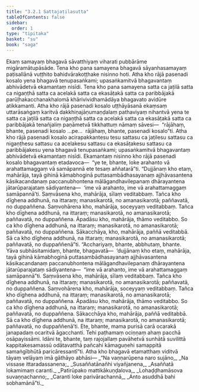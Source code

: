 ```yaml
---
title: "3.2.1 Sattajaṭilasutta"
tableOfContents: false
sidebar:
  order: 1
type: "tipitaka"
basket: "su"
book: "saga"
---
```



<DynamicBreadcrumb />

<Division number="122" book="saga" bookNo="12" page="77">

<Paragraph number="630" book="saga">
Ekaṃ samayaṃ bhagavā sāvatthiyaṃ viharati pubbārāme migāramātupāsāde. Tena kho pana samayena bhagavā sāyanhasamayaṃ paṭisallānā vuṭṭhito bahidvārakoṭṭhake nisinno hoti. Atha kho rājā pasenadi kosalo yena bhagavā tenupasaṅkami; upasaṅkamitvā bhagavantaṃ abhivādetvā ekamantaṃ nisīdi.
</Paragraph>

<Paragraph number="631" book="saga">
Tena kho pana samayena satta ca jaṭilā satta ca nigaṇṭhā satta ca acelakā satta ca ekasāṭakā satta ca paribbājakā parūḷhakacchanakhalomā khārivividhamādāya bhagavato avidūre atikkamanti. Atha kho rājā pasenadi kosalo uṭṭhāyāsanā ekaṃsaṃ uttarāsaṅgaṃ karitvā dakkhiṇajāṇumaṇḍalaṃ pathaviyaṃ nihantvā yena te satta ca jaṭilā satta ca nigaṇṭhā satta ca acelakā satta ca ekasāṭakā satta ca paribbājakā tenañjaliṃ paṇāmetvā tikkhattuṃ nāmaṃ sāvesi—  “rājāhaṃ, bhante, pasenadi kosalo …pe…  rājāhaṃ, bhante, pasenadi kosalo”ti.
</Paragraph>

<Paragraph number="632" book="saga">
Atha kho rājā pasenadi kosalo acirapakkantesu tesu sattasu ca jaṭilesu sattasu ca nigaṇṭhesu sattasu ca acelakesu sattasu ca ekasāṭakesu sattasu ca paribbājakesu yena bhagavā tenupasaṅkami; upasaṅkamitvā bhagavantaṃ abhivādetvā ekamantaṃ nisīdi. Ekamantaṃ nisinno kho rājā pasenadi kosalo bhagavantaṃ etadavoca—  “ye te, bhante, loke arahanto vā arahattamaggaṃ vā samāpannā ete tesaṃ aññatarā”ti.
</Paragraph>

<Paragraph number="633" book="saga">
“Dujjānaṃ kho etaṃ, mahārāja, tayā gihinā kāmabhoginā puttasambādhasayanaṃ ajjhāvasantena kāsikacandanaṃ paccanubhontena mālāgandhavilepanaṃ dhārayantena jātarūparajataṃ sādiyantena—  ‘ime vā arahanto, ime vā arahattamaggaṃ samāpannā’ti.
</Paragraph>

<Paragraph number="634" book="saga">
Saṃvāsena kho, mahārāja, sīlaṃ veditabbaṃ. Tañca kho dīghena addhunā, na ittaraṃ; manasikarotā, no amanasikarotā; paññavatā, no duppaññena. Saṃvohārena kho, mahārāja, soceyyaṃ veditabbaṃ. Tañca kho dīghena addhunā, na ittaraṃ; manasikarotā, no amanasikarotā; paññavatā, no duppaññena. Āpadāsu kho, mahārāja, thāmo veditabbo. So ca kho dīghena addhunā, na ittaraṃ; manasikarotā, no amanasikarotā; paññavatā, no duppaññena. Sākacchāya, kho, mahārāja, paññā veditabbā. Sā ca kho dīghena addhunā, na ittaraṃ; manasikarotā, no amanasikarotā; paññavatā, no duppaññenā”ti.
</Paragraph>

<Paragraph number="635" book="saga">
“Acchariyaṃ, bhante, abbhutaṃ, bhante. Yāva subhāsitamidaṃ, bhante, bhagavatā—  ‘dujjānaṃ kho etaṃ, mahārāja, tayā gihinā kāmabhoginā puttasambādhasayanaṃ ajjhāvasantena kāsikacandanaṃ paccanubhontena mālāgandhavilepanaṃ dhārayantena jātarūparajataṃ sādiyantena—  “ime vā arahanto, ime vā arahattamaggaṃ samāpannā”ti. Saṃvāsena kho, mahārāja, sīlaṃ veditabbaṃ. Tañca kho dīghena addhunā, na ittaraṃ; manasikarotā, no amanasikarotā; paññavatā, no duppaññena. Saṃvohārena kho, mahārāja, soceyyaṃ veditabbaṃ. Tañca kho dīghena addhunā, na ittaraṃ; manasikarotā, no amanasikarotā; paññavatā, no duppaññena. Āpadāsu kho, mahārāja, thāmo veditabbo. So ca kho dīghena addhunā, na ittaraṃ; manasikarotā, no amanasikarotā; paññavatā, no duppaññena. Sākacchāya kho, mahārāja, paññā veditabbā. Sā ca kho dīghena addhunā, na ittaraṃ; manasikarotā, no amanasikarotā; paññavatā, no duppaññenā’ti.
</Paragraph>

<Paragraph number="636" book="saga">
Ete, bhante, mama purisā carā ocarakā janapadaṃ ocaritvā āgacchanti. Tehi paṭhamaṃ ociṇṇaṃ ahaṃ pacchā osāpayissāmi. Idāni te, bhante, taṃ rajojallaṃ pavāhetvā sunhātā suvilittā kappitakesamassū odātavatthā pañcahi kāmaguṇehi samappitā samaṅgībhūtā paricāressantī”ti.
</Paragraph>

<Paragraph number="637" book="saga">
Atha kho bhagavā etamatthaṃ viditvā tāyaṃ velāyaṃ imā gāthāyo abhāsi—
</Paragraph>

<Paragraph number="638" type="verses" book="saga">
_“Na vaṇṇarūpena naro sujāno,_  
_Na vissase ittaradassanena;_  
_Susaññatānañhi viyañjanena,_  
_Asaññatā lokamimaṃ caranti._  

</Paragraph>

<Paragraph number="639" type="verses" book="saga">
_Patirūpako mattikākuṇḍalova,_  
_Lohaḍḍhamāsova suvaṇṇachanno;_  
_Caranti loke parivārachannā,_  
_Anto asuddhā bahi sobhamānā”ti._
</Paragraph>
</Division>